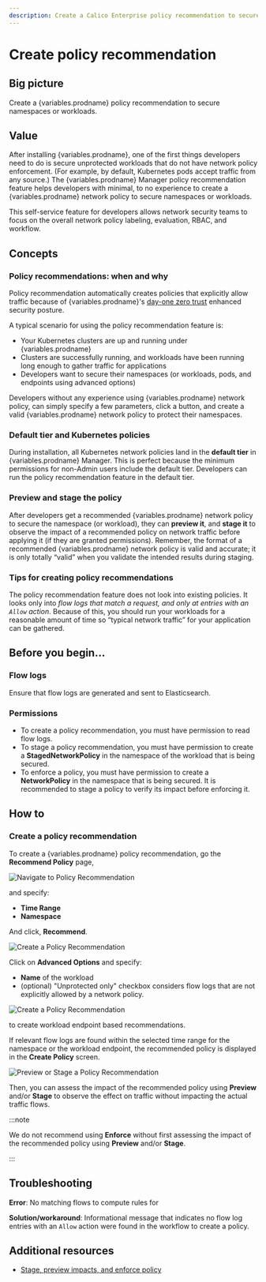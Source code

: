 ```yaml
---
description: Create a Calico Enterprise policy recommendation to secure unprotected namespaces or workloads.
---
```



# Create policy recommendation

## Big picture

Create a {variables.prodname} policy recommendation to secure namespaces or workloads.

## Value

After installing {variables.prodname}, one of the first things developers need to do is secure unprotected workloads that do not have network policy enforcement. (For example, by default, Kubernetes pods accept traffic from any source.) The {variables.prodname} Manager policy recommendation feature helps developers with minimal, to no experience to create a {variables.prodname} network policy to secure namespaces or workloads.

This self-service feature for developers allows network security teams to focus on the overall network policy labeling, evaluation, RBAC, and workflow.

## Concepts

### Policy recommendations: when and why

Policy recommendation automatically creates policies that explicitly allow traffic because of {variables.prodname}'s [day-one zero trust](policy-best-practices.mdx#policy-best-practices-for-day-one-zero-trust) enhanced security posture.

A typical scenario for using the policy recommendation feature is:

- Your Kubernetes clusters are up and running under {variables.prodname}
- Clusters are successfully running, and workloads have been running long enough to gather traffic for applications
- Developers want to secure their namespaces (or workloads, pods, and endpoints using advanced options)

Developers without any experience using {variables.prodname} network policy, can simply specify a few parameters, click a button, and create a valid {variables.prodname} network policy to protect their namespaces.

### Default tier and Kubernetes policies

During installation, all Kubernetes network policies land in the **default tier** in {variables.prodname} Manager. This is perfect because the minimum permissions for non-Admin users include the default tier. Developers can run the policy recommendation feature in the default tier.

### Preview and stage the policy

After developers get a recommended {variables.prodname} network policy to secure the namespace (or workload), they can **preview it**, and **stage it** to observe the impact of a recommended policy on network traffic before applying it (if they are granted permissions). Remember, the format of a recommended {variables.prodname} network policy is valid and accurate; it is only totally “valid” when you validate the intended results during staging.

### Tips for creating policy recommendations

The policy recommendation feature does not look into existing policies. It looks only into _flow logs that match a request, and only at entries with an `Allow` action_. Because of this, you should run your workloads for a reasonable amount of time so “typical network traffic” for your application can be gathered.

## Before you begin...

### Flow logs

Ensure that flow logs are generated and sent to Elasticsearch.

### Permissions

- To create a policy recommendation, you must have permission to read flow logs.
- To stage a policy recommendation, you must have permission to create a **StagedNetworkPolicy** in the namespace of the workload that is being secured.
- To enforce a policy, you must have permission to create a **NetworkPolicy** in the namespace that is being secured. It is recommended to stage a policy to verify its impact before enforcing it.

## How to

### Create a policy recommendation

To create a {variables.prodname} policy recommendation, go the **Recommend Policy** page,

![Navigate to Policy Recommendation](/img/calico-enterprise/generate-policy-recommendation/recommend-policy-action-bar.png)

and specify:

- **Time Range**
- **Namespace**

And click, **Recommend**.

![Create a Policy Recommendation](/img/calico-enterprise/generate-policy-recommendation/recommend-policy-screen.png)

Click on **Advanced Options** and specify:

- **Name** of the workload
- (optional) "Unprotected only" checkbox considers flow logs that are not explicitly allowed by a network policy.

![Create a Policy Recommendation](/img/calico-enterprise/generate-policy-recommendation/recommend-policy-screen-advanced-options.png)

to create workload endpoint based recommendations.

If relevant flow logs are found within the selected time range for the namespace or the workload endpoint, the recommended policy is displayed in the **Create Policy** screen.

![Preview or Stage a Policy Recommendation](/img/calico-enterprise/generate-policy-recommendation/create-policy-action-buttons.png)

Then, you can assess the impact of the recommended policy using **Preview** and/or **Stage** to observe the effect on traffic without impacting the actual traffic flows.

:::note

We do not recommend using **Enforce** without first assessing the impact of the recommended policy using **Preview** and/or **Stage**.

:::

## Troubleshooting

**Error**: No matching flows to compute rules for

**Solution/workaround**: Informational message that indicates no flow log entries with an `Allow` action were found in the workflow to create a policy.

## Additional resources

- [Stage, preview impacts, and enforce policy](staged-network-policies.mdx)
